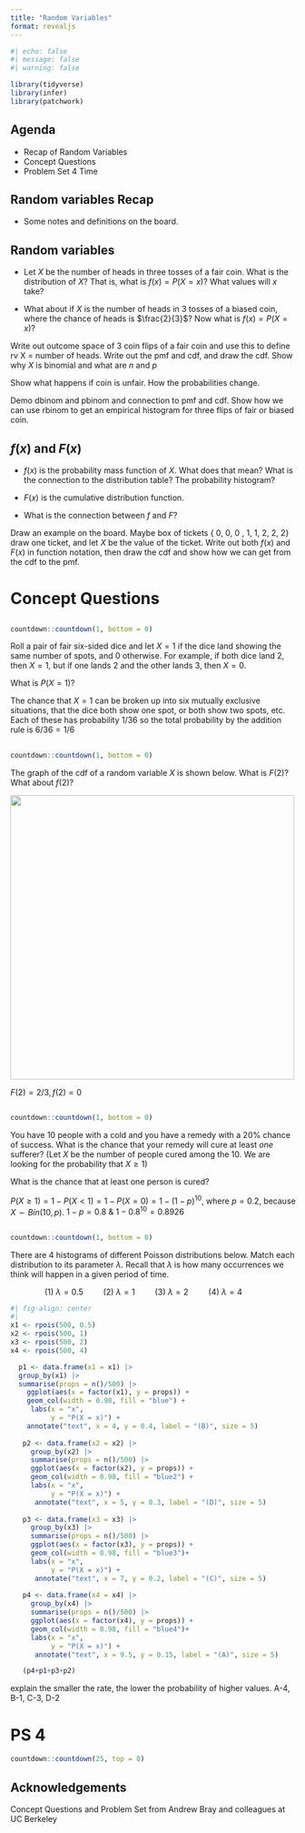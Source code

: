 ```yaml
---
title: "Random Variables"
format: revealjs
---
```



```r
#| echo: false
#| message: false
#| warning: false

library(tidyverse)
library(infer)
library(patchwork)
```

## Agenda

- Recap of Random Variables
- Concept Questions
- Problem Set 4 Time

## Random variables Recap

- Some notes and definitions on the board.

## Random variables 

:::{.incremental}
- Let $X$ be the number of heads in three tosses of a fair coin. What is the distribution of $X$? That is, what is $f(x) = P(X = x)$? What values will $x$ take?

- What about if $X$ is the number of heads in 3 tosses of a biased coin, where the chance of heads is $\frac{2}{3}$? Now what is $f(x) = P(X = x)$?

:::

<!-- ## Random variables contd -->

<!-- :::{.incremental} -->
<!-- - Now suppose we toss a fair coin until the first time it lands heads, and let $X$ be the number of tosses (including the last one, which is the first time the coin lands heads). What is the pmf of $X$? Is it binomial? -->

<!-- - Finally, let's consider a deck of cards, and we are interested in the number of hearts dealt in a hand of five. Call this number $X$. What is the pmf of $X$? -->
<!-- ::: -->

:::{.notes}
Write out outcome space of 3 coin flips of a fair coin and use this to define rv X = number of heads. Write out the pmf and cdf, and draw the cdf. Show why $X$ is binomial and what are $n$ and $p$

Show what happens if coin is unfair. How the probabilities change.

Demo dbinom and pbinom and connection to pmf and cdf.
Show how we can use rbinom to get an empirical histogram for three flips of fair or biased coin.

:::

## $f(x)$ and $F(x)$


:::{.incremental}

- $f(x)$ is the probability mass function of $X$. What does that mean? What is the connection to the distribution table? The probability histogram?

- $F(x)$ is the cumulative distribution function. 

- What is the connection between $f$ and $F$?

:::

:::{.notes}
Draw an example on the board. Maybe box of tickets { 0, 0, 0 , 1, 1, 2, 2, 2} draw one ticket, and let $X$ be the value of the ticket. Write out both $f(x)$ and $F(x)$ in function notation, then draw the cdf and show how we can get from the cdf to the pmf.
:::

# Concept Questions

## 

```r
countdown::countdown(1, bottom = 0)
```

Roll a pair of fair six-sided dice and let $X = 1$ if the dice land showing the same number of spots, and $0$ otherwise. For example, if both dice land $2$, then $X = 1$, but if one lands $2$ and the other lands $3$, then $X = 0$. 

:::{.poll}
What is $P(X=1)$? 
:::



:::{.notes}
The chance that $X = 1$ can be broken up into six mutually exclusive situations, that the dice both show one spot, or both show two spots, etc. Each of these has probability $1/36$ so the total probability by the addition rule is $6/36 = 1/6$
:::

##

```r
countdown::countdown(1, bottom = 0)
```

The graph of the cdf of a random variable $X$ is shown below. What is $F(2)$? What about $f(2)$?

![](images/rq-rv-cdf.png){fig-align="center" width="500"}


:::{.notes}
$F(2) = 2/3, f(2) = 0$
:::


## 

```r
countdown::countdown(1, bottom = 0)
```

You have $10$ people with a cold and you have a remedy with a $20\%$ chance of success. What is the chance that your remedy will cure at least *one* sufferer? (Let $X$ be the number of people cured among the 10. We are looking for the probability that $X \ge 1$)


:::{.poll}
What is the chance that at least one person is cured?
:::

:::{.notes}
$P(X \ge 1) = 1 - P(X < 1) = 1 - P(X = 0) = 1 - (1-p)^{10}$, where $p = 0.2$, because $X \sim Bin(10, p)$. $1-p = 0.8 \: \& \: 1-0.8^{10} = 0.8926$
:::


##

```r
countdown::countdown(1, bottom = 0)
```

There are 4 histograms of different Poisson distributions below. Match each distribution to its parameter $\lambda$. Recall that $\lambda$ is how many occurrences we think will happen in a given period of time.

$$
(1)\: \lambda = 0.5 \hspace{1cm} (2)\: \lambda = 1 \hspace{1cm} (3) \: \lambda = 2 \hspace{1cm} (4) \: \lambda = 4\hspace{1cm} 
$$

```r
#| fig-align: center
#| 
x1 <- rpois(500, 0.5)
x2 <- rpois(500, 1)
x3 <- rpois(500, 2)
x4 <- rpois(500, 4)

  p1 <- data.frame(x1 = x1) |> 
  group_by(x1) |>
  summarise(props = n()/500) |>
    ggplot(aes(x = factor(x1), y = props)) + 
    geom_col(width = 0.98, fill = "blue") +
     labs(x = "x", 
          y = "P(X = x)") + 
    annotate("text", x = 4, y = 0.4, label = "(B)", size = 5)
   
   p2 <- data.frame(x2 = x2) |> 
     group_by(x2) |>
     summarise(props = n()/500) |>
     ggplot(aes(x = factor(x2), y = props)) + 
     geom_col(width = 0.98, fill = "blue2") +
     labs(x = "x", 
          y = "P(X = x)") + 
      annotate("text", x = 5, y = 0.3, label = "(D)", size = 5)
   
   p3 <- data.frame(x3 = x3) |> 
     group_by(x3) |>
     summarise(props = n()/500) |>
     ggplot(aes(x = factor(x3), y = props)) + 
     geom_col(width = 0.98, fill = "blue3")+
     labs(x = "x", 
          y = "P(X = x)") + 
      annotate("text", x = 7, y = 0.2, label = "(C)", size = 5)
   
   p4 <- data.frame(x4 = x4) |> 
     group_by(x4) |>
     summarise(props = n()/500) |>
     ggplot(aes(x = factor(x4), y = props)) + 
     geom_col(width = 0.98, fill = "blue4")+
     labs(x = "x", 
          y = "P(X = x)") +
      annotate("text", x = 9.5, y = 0.15, label = "(A)", size = 5)

   (p4+p1+p3+p2)  
```

:::{.notes}
explain the smaller the rate, the lower the probability of higher values. 
A-4, B-1, C-3, D-2
:::


# PS 4 

```r
countdown::countdown(25, top = 0)
```


## Acknowledgements

Concept Questions and Problem Set from Andrew Bray and colleagues at UC Berkeley

